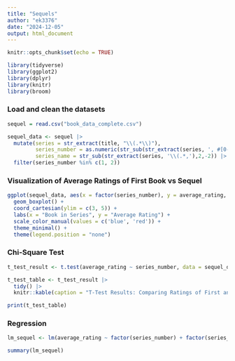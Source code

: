 ```yaml
---
title: "Sequels"
author: "ek3376"
date: "2024-12-05"
output: html_document
---
```


```r
knitr::opts_chunk$set(echo = TRUE)
```
```r
library(tidyverse)
library(ggplot2)
library(dplyr)
library(knitr)
library(broom)

```
### Load and clean the datasets
```r
sequel = read.csv("book_data_complete.csv")

sequel_data <- sequel |>
  mutate(series = str_extract(title, "\\(.*\\)"), 
         series_number = as.numeric(str_sub(str_extract(series, ', #[0-9]+\\)$'),4,-2)),
         series_name = str_sub(str_extract(series, '\\(.*,'),2,-2)) |>
  filter(series_number %in% c(1, 2))
```

### Visualization of Average Ratings of First Book vs Sequel

```r
ggplot(sequel_data, aes(x = factor(series_number), y = average_rating, color = factor(series_number))) +
  geom_boxplot() +
  coord_cartesian(ylim = c(3, 5)) +
  labs(x = "Book in Series", y = "Average Rating") +
  scale_color_manual(values = c('blue', 'red')) +
  theme_minimal() +
  theme(legend.position = "none") 
```

### Chi-Square Test

```r
t_test_result <- t.test(average_rating ~ series_number, data = sequel_data)

t_test_table <- t_test_result |>
  tidy() |>
  knitr::kable(caption = "T-Test Results: Comparing Ratings of First and Second Books")

print(t_test_table)
```

### Regression
```r
lm_sequel <- lm(average_rating ~ factor(series_number) + factor(series_name), data = sequel_data)

summary(lm_sequel)
```
